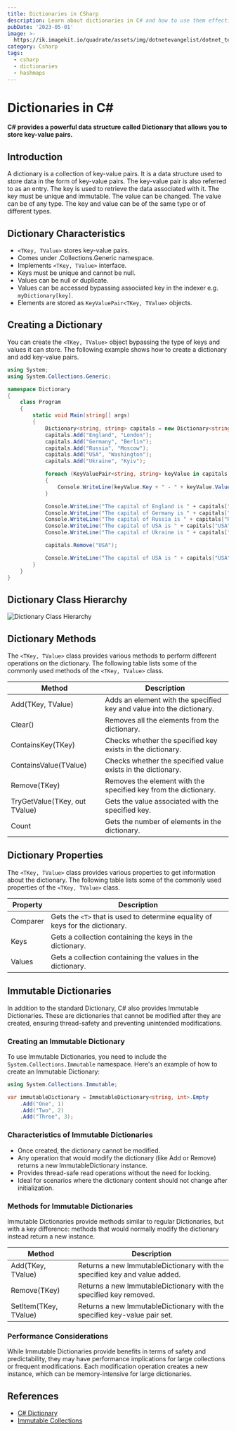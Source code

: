 ```yaml
---
title: Dictionaries in CSharp
description: Learn about dictionaries in C# and how to use them effectively.
pubDate: '2023-05-01'
image: >-
  https://ik.imagekit.io/quadrate/assets/img/dotnetevangelist/dotnet_teach_csharp_immutable_dictionary.jpg?updatedAt=1746813301704
category: Csharp
tags:
  - csharp
  - dictionaries
  - hashmaps
---
```


# Dictionaries in C#

**C# provides a powerful data structure called Dictionary that allows you to store key-value pairs.**

## Introduction

A dictionary is a collection of key-value pairs. It is a data structure used to store data in the form of key-value pairs. The key-value pair is also referred to as an entry. The key is used to retrieve the data associated with it. The key must be unique and immutable. The value can be changed. The value can be of any type. The key and value can be of the same type or of different types.

## Dictionary Characteristics

- ```<TKey, TValue>``` stores key-value pairs.
- Comes under .Collections.Generic namespace.
- Implements ```<TKey, TValue>``` interface.
- Keys must be unique and cannot be null.
- Values can be null or duplicate.
- Values can be accessed bypassing associated key in the indexer e.g. `myDictionary[key]`.
- Elements are stored as `KeyValuePair<TKey, TValue>` objects.

## Creating a Dictionary

You can create the ```<TKey, TValue>```  object bypassing the type of keys and values it can store. The following example shows how to create a dictionary and add key-value pairs.

```csharp
using System;
using System.Collections.Generic;

namespace Dictionary
{
    class Program
    {
        static void Main(string[] args)
        {
            Dictionary<string, string> capitals = new Dictionary<string, string>();
            capitals.Add("England", "London");
            capitals.Add("Germany", "Berlin");
            capitals.Add("Russia", "Moscow");
            capitals.Add("USA", "Washington");
            capitals.Add("Ukraine", "Kyiv");

            foreach (KeyValuePair<string, string> keyValue in capitals)
            {
                Console.WriteLine(keyValue.Key + " - " + keyValue.Value);
            }

            Console.WriteLine("The capital of England is " + capitals["England"]);
            Console.WriteLine("The capital of Germany is " + capitals["Germany"]);
            Console.WriteLine("The capital of Russia is " + capitals["Russia"]);
            Console.WriteLine("The capital of USA is " + capitals["USA"]);
            Console.WriteLine("The capital of Ukraine is " + capitals["Ukraine"]);

            capitals.Remove("USA");

            Console.WriteLine("The capital of USA is " + capitals["USA"]);
        }
    }
}
```

## Dictionary Class Hierarchy

![Dictionary Class Hierarchy](https://www.tutorialsteacher.com/Content/images/csharp/generic-dictionary.png)

## Dictionary Methods

The ```<TKey, TValue>``` class provides various methods to perform different operations on the dictionary. The following table lists some of the commonly used methods of the ```<TKey, TValue>``` class.

| Method                        | Description                                                           |
|-------------------------------|-----------------------------------------------------------------------|
| Add(TKey, TValue)             | Adds an element with the specified key and value into the dictionary. |
| Clear()                       | Removes all the elements from the dictionary.                         |
| ContainsKey(TKey)             | Checks whether the specified key exists in the dictionary.            |
| ContainsValue(TValue)         | Checks whether the specified value exists in the dictionary.          |
| Remove(TKey)                  | Removes the element with the specified key from the dictionary.       |
| TryGetValue(TKey, out TValue) | Gets the value associated with the specified key.                     |
| Count                         | Gets the number of elements in the dictionary.                        |

## Dictionary Properties

The ```<TKey, TValue>``` class provides various properties to get information about the dictionary. The following table lists some of the commonly used properties of the ```<TKey, TValue>``` class.

| Property | Description                                                                 |
|----------|-----------------------------------------------------------------------------|
| Comparer | Gets the ```<T>``` that is used to determine equality of keys for the dictionary. |
| Keys     | Gets a collection containing the keys in the dictionary.                    |
| Values   | Gets a collection containing the values in the dictionary.                  |

## Immutable Dictionaries

In addition to the standard Dictionary, C# also provides Immutable Dictionaries. These are dictionaries that cannot be modified after they are created, ensuring thread-safety and preventing unintended modifications.

### Creating an Immutable Dictionary

To use Immutable Dictionaries, you need to include the `System.Collections.Immutable` namespace. Here's an example of how to create an Immutable Dictionary:

```csharp
using System.Collections.Immutable;

var immutableDictionary = ImmutableDictionary<string, int>.Empty
    .Add("One", 1)
    .Add("Two", 2)
    .Add("Three", 3);
```

### Characteristics of Immutable Dictionaries

- Once created, the dictionary cannot be modified.
- Any operation that would modify the dictionary (like Add or Remove) returns a new ImmutableDictionary instance.
- Provides thread-safe read operations without the need for locking.
- Ideal for scenarios where the dictionary content should not change after initialization.

### Methods for Immutable Dictionaries

Immutable Dictionaries provide methods similar to regular Dictionaries, but with a key difference: methods that would normally modify the dictionary instead return a new instance.

| Method                | Description                                                               |
|-----------------------|---------------------------------------------------------------------------|
| Add(TKey, TValue)     | Returns a new ImmutableDictionary with the specified key and value added. |
| Remove(TKey)          | Returns a new ImmutableDictionary with the specified key removed.         |
| SetItem(TKey, TValue) | Returns a new ImmutableDictionary with the specified key-value pair set.  |

### Performance Considerations

While Immutable Dictionaries provide benefits in terms of safety and predictability, they may have performance implications for large collections or frequent modifications. Each modification operation creates a new instance, which can be memory-intensive for large dictionaries.

## References

- [C# Dictionary](https://www.tutorialsteacher.com/csharp/csharp-dictionary)
- [Immutable Collections](https://docs.microsoft.com/en-us/dotnet/api/system.collections.immutable)
